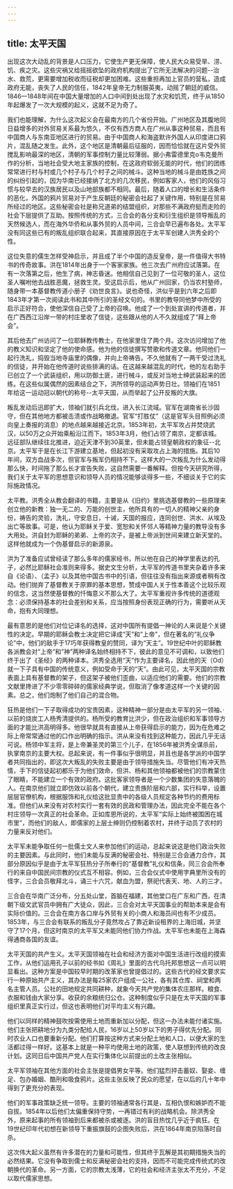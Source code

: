 ```yaml
---
---
---
```

title: 太平天国
---



出现这次大动乱的背景是人口压力，它使生产更无保障，使人民大众易受旱、涝、饥、疾之灾。这些灾祸又给摇摇欲坠的政府机构提出了它所无法解决的问题--治水、救荒，更需要增加税收而征税却更加困难。这些重担再加上官员的营私，造成政府无能，丧失了人民的信任，1842年皇帝无力制服英夷，动摇了朝廷的威信。1846一1848年间在中国大量增加的人口中间到处出现了水灾和饥荒，终于从1850年起爆发了一次大规模的起义，这就不足为奇了。

我们也能理解，为什么这次起义会在最南方的几个省份开始。广州地区及其腹地同日益增多的对外贸易关系最为悠久，不仅有西方商人在广州从事这种贸易，而且有中国商人与东南亚地区进行的贸易。由于中国商人和海盗默许外国人从印度进口鸦片，混乱随之发生。此外，这个地区是清朝最后征服的，因而恰恰就在这片受外贸搅乱影响最深的地区，清朝的军事控制力量比较薄弱。据小弗雷德里克o韦克曼所作的分析，当地社会受大地主家族的控制，在这政府软弱无能的时代，他们的团练常常进行村与村或几个村子与几个村子之间的械斗。这种当地的械斗是由姓族之间的纠纷引起的，因为华南已经接纳了北方的几次移民，例如客家人，他们的风俗习惯与较早去的汉族居民以及山地部族都不相同。最后，随着人口的增长和生活条件的恶化，外国的鸦片贸易对于产生反朝廷的秘密会社起了关键作用，特别是在贸易所经过的地区。这些秘密会社是称兄道弟的结盟组织，对那些不满政府挺而走险的社会下层提供了互助。按照传统的方式，三合会的各分支和衍生组织是领导叛乱的天然候选人，而在海外华侨和从事外贸的人员中间，三合会早已遍布各处。太平军没有同这些已有的叛乱组织联合起来，其直接原因在于太平军创建人洪秀全的个性。

这位失意的儒生怎样受神启示，并且成了半个中国的造反皇帝，是一件值得大书特书的传奇故事。洪在1814年出身于一个客家家族。他三次去广州府应试落第。在有一次落第之后，他生了病，神志昏迷。他相信自己见到了一位可敬的圣人，这位圣人嘱咐他去战胜恶魔，拯救生灵。受这启示后，他从广州回家，仍当农村塾师，随身带一本基督教传道小册子《劝世良言》。说也奇怪，洪似乎是到六年之后即1843年才第一次阅读此书和其中所引的圣经文句的。书里的教导同他梦中所受的启示正好符合，使他深信自己受了上帝的召唤。他成了一个到处宣讲的传道者，并在广西西江沿岸一带的村庄里收了信徒，这些跟从他的人不久就组成了“拜上帝会”。

其后他去广州访问了一位耶稣教传教士，在他家里住了两个月。这次访问增加了他的教义知识和坚定了他的使命感。他为他的信徒撰写赞歌和传道文章。他同他们一起行洗礼，捣毁当地寺庙里的偶像，并向上帝祷告。不久他就有了一两千受过洗礼的信徒，并开始在他传道时说些排满的话。在这越来越混乱的时代，他的左右助手已创立了一个武装组织，用以防御土匪，进行械斗，或反对当地士绅武装起来的团练。在这些似属偶然的因素结合之下，洪所领导的运动声势日壮。领袖们在1851年给这一运动冠以朝代的称号--太平天国，从而举起了公开反叛的大旗。

叛乱发动后迅即扩大，领袖们就引兵北伐，进入长江流域。官军在湖南省长沙固守，但在其他地方都被击溃或作战略撤退。官军“打胜仗”（这是官军头目照例必须向皇上奏报的消息）的地点越来越接近北京。1853年初，太平军攻占并焚烧武汉，以50万之众开始乘船沿江而下。1853年3月，他们占领了南京，定都该城。远征部队继续往北推进，迫近天津不到30英里，但未能占领皇朝政权的象征--北京。太平军于是在长江下游建立基地，但起初没有采取攻占上海的措施。其后10年间，双方血战多次，但官军与叛军仍相持不下。这样大的一次叛乱为什么发动得那么快，时间拖了那么长才宣告失败，这自然需要一番解释。但按今天研究所得，我们关于太平军的思想意识和领导人员的情况能够谈得多一些，不细谈关于它的实际施政情况。

太平教。洪秀全从教会翻译的书籍，主要是从《旧约》里挑选基督教的一些原理来创立他的新教：独一无二的、万能的创世主，他所具有的一切人的精神父亲的身份，祷告的灵验，洗礼，守安息日，十诫，天国的报应，连同创世、洪水、从埃及出亡等故事。可是，他认为耶稣关于爱、宽恕和关怀邻人等精神力量的教导没有多大用处。洪自封为耶稣的弟弟、上帝的次子，是被上帝派到世间来建立新天堂的。这样他就成为一个伪基督启示的新源泉。

洪为了准备应试曾经读了那么多年的儒家经书，所以他在自己的神学里表达的孔子，必然比耶稣社会准则来得多。据史文生分析，太平军的传道书里夹杂着许多来自《论语）、（孟子》以及其他中国古书中的引语，但往往没有指出来源或者稍有改动。他们抛弃了基督教关于原罪的基本思想，赞成中国人关于性本善这个比较乐观的信念，这当然使基督教的忏悔意义不那么大了。太平军重视许多传统的道德观念：必须保持基本的社会差别和关系，应当按照身份表现正确的行为，需要听从天命，抱有大同理想。

最有意思的是他们对位记译名的选择，这对中国所有提倡一神论的人来说是个关键性的决定。早期的耶稣会教士决定把它译成“天”和“上帝”，但在著名的“礼仪争论”中，他们的敌手于17巧年获得教皇的赞同，译为“天主”。19世纪中叶的耶稣教各派教会对“上帝“和”神”两种译名始终相持不下，彼此的意见不可调和，以致他们终于出了《圣经》的两种译本。洪秀全选用“天”作为主要译名，因此他的天（Od）就一下子具有中国的传统意义，例如受命于天的“天”。由此可见，太平天国的宗教表面上具有基督教的架子，但这架子被他们歪曲，以适应他们的需要。他们的宗教文献里搀进了不少零零碎碎的儒家经典学说，但取消了像孝道这样一个关键的因素。总之，他们炮制了他们自己的混合物。

狂热是他们一下子取得成功的宝贵因素，这种精神一部分是由太平军的另一领袖、·以前的烧炭工人杨秀清提供的。杨所受的教育比洪少，但在政治组织和军事领导方面的才能比洪高明得多。他很早就具有直接从上帝获得启示的能力，因为在危难之际上帝常常通过他的口作出明确的指示。洪从来没有找到这种能力，因此几乎无话可说。杨领中军主将，是上帝兼圣灵的第三个儿子，在1856年被洪秀全谋杀前，执掌南京的主要大权。总起来说，有一件事似乎很明显，并且也是各学派的中国学者共同指出的，即这次大叛乱的失败主要是由于领导措施失当。尽管他们有冲天热情，手下的信徒起初都乐于为他们效命，但洪、杨和其他领袖都被他们的宗教蒙住了眼睛，不能建立一个有效的政府。这批客家领导者是一个少数集团的失意落魄的人。在南京他们就立即仿效以前各个朝代，建立贵族阶层和六部，实行科举，设置层层官僚机构，根据服饰和礼仪给这批显贵中的各级人员规定各种节约的费用标准。但他们从来没有对农村实行一套有效的民政和管理办法，因此完全不能在各个村庄领导一次真正的社会革命。正如库恩所说的，太平军“实际上始终被围困在城市里”，而他们的敌人，即儒家的上层士绅则仍控制着农村，并终于动员了农村的力量来反对他们。

太平军未能争取任何一批儒士文人来参加他们的运动，总起来说这是他们政治失败的主要因素。与此同时，他们未能与反满的秘密会社、特别是三合会通力合作，其部分原因似乎是由于太平军狂热分子所奉行的“基督教”礼仪和信条，同三合会所奉行的来自中国民间宗教的仪式互不相容。例如，三合会仪式中使用字典里所没有的怪字，三合会员敬拜北斗，诵三十六咒，献血为盟，祭祀代表天、地、人的三才。

三合会在华南广泛分布，分五处山堂，首脑在福建，其他堂口在广东和广西，在清朝下级文武官员中拥有广大徒众，因此，三合会对太平天国事业的帮助本来是会有实际价值的。三合会在南方各口岸与外贸有关的小商人和海员间也有不少成员。1853年，与三合会有联系的叛乱分子竟然攻占了靠近新设租界的上海旧城，并坚守了17个月，但这时南京的太平军又未能同他们协力作战。太平军也未能在上海森得通商各国的友谊。

太平天国的共产生义。太平天国领袖在社会和经济方面对中国生活进行改组的摸索工作，从他们运用孔子以前的经书如《周礼》里面的古代乌托邦思想这一点可以明显看出。这种方案是中国较早时期的改革家也曾提倡过的。这些古代的经文要求实行一种原始共产主义，其办法是每25家农户组成一公社，各有其仓库、祠堂和两名主管人员。公社的田地规定共同耕种，就象今天共产党的集体农庄那样。粮食、衣服和钱由大家分享。收获的余粮统归公仓。这种制度似乎只是在太平天国的军事组织里真正实行过，但这也表明他们对平均主义有兴趣。

他们以同样的精神鼓吹按需使用土地而重新加以分配，但这一办法未能付诸实施。他们主张把耕地分为九类分配给人民，16岁以上50岁以下的男子得优先分配。同时农业人口也要重新分配。他们打算按这种方式来分配土地和人口，以便大家的生活都过得一样好。这基本上就是一种平均使用土地的政策，使人联想到传统的改良计划。这同日后中国共产党人在实行集体化以前提出的土改主张相似。

太平军领袖在其他方面的社会主张是提倡男女平等。他们猛烈抨击蓄奴、娶妾、缠足、包办婚姻、酷刑和吸食鸦片。这些主张反映了民众的愿望，在以后的几十年中得到了更充分的表现。

他们的军事政策缺乏统一领导。主要的领袖通常各行其是，互相仇恨和嫉妒而不能自拔。1854年以后他们太偏重保持守势，一再错过有利的战略机会。除洪秀全外，原来起事的所有领袖到后来都被杀或被逐。洪的盲目热忱几乎近于疯狂。在19世纪印年代初想在新领导下重振旗鼓的企图失败后，洪在1864年南京陷落时自杀。

这次伟大起义虽然有许多潜在的力量和可能性，但其终于瓦解是其初期措施失当的必然结果。它没有争取到儒士和反满秘密会社的支持，因而不可能完成传统式的改朝换代的革命。另一方面，它的宗教太浅薄，它的社会和经济主张太不充分，不足以取代儒家思想。
